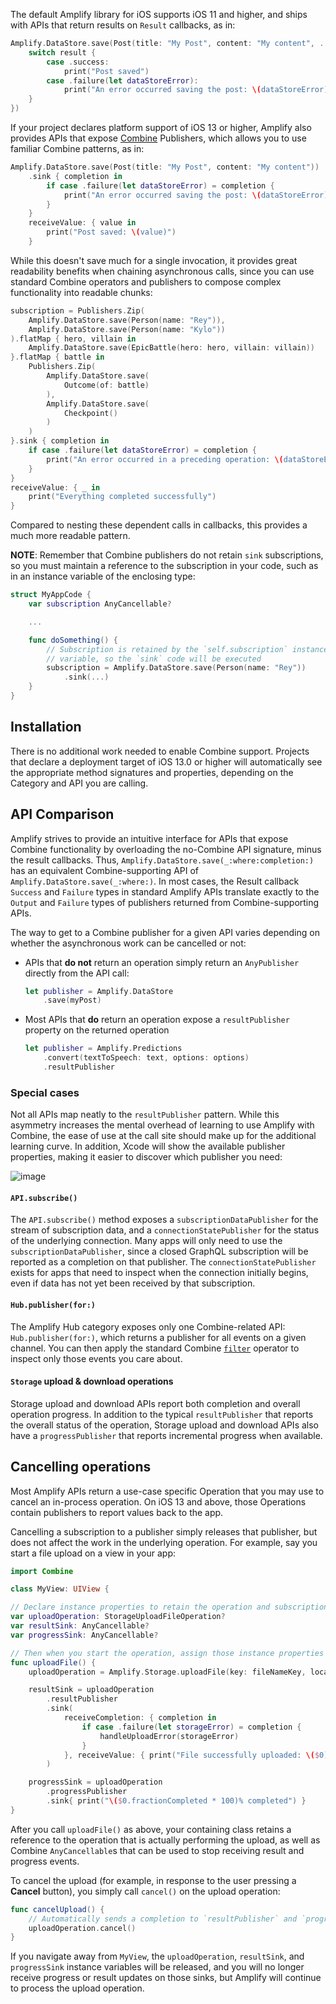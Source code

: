 
The default Amplify library for iOS supports iOS 11 and higher, and ships with APIs that return results on `Result` callbacks, as in:

```swift
Amplify.DataStore.save(Post(title: "My Post", content: "My content", ...), completion: { result in
    switch result {
        case .success:
            print("Post saved")
        case .failure(let dataStoreError):
            print("An error occurred saving the post: \(dataStoreError)")
    }
})
```

If your project declares platform support of iOS 13 or higher, Amplify also provides APIs that expose [Combine](https://developer.apple.com/documentation/combine) Publishers, which allows you to use familiar Combine patterns, as in:

```swift
Amplify.DataStore.save(Post(title: "My Post", content: "My content"))
    .sink { completion in
        if case .failure(let dataStoreError) = completion {
            print("An error occurred saving the post: \(dataStoreError)")
        }
    }
    receiveValue: { value in
        print("Post saved: \(value)")
    }
```

While this doesn't save much for a single invocation, it provides great readability benefits when chaining asynchronous calls, since you can use standard Combine operators and publishers to compose complex functionality into readable chunks:

```swift
subscription = Publishers.Zip(
    Amplify.DataStore.save(Person(name: "Rey")),
    Amplify.DataStore.save(Person(name: "Kylo"))
).flatMap { hero, villain in
    Amplify.DataStore.save(EpicBattle(hero: hero, villain: villain))
}.flatMap { battle in
    Publishers.Zip(
        Amplify.DataStore.save(
            Outcome(of: battle)
        ),
        Amplify.DataStore.save(
            Checkpoint()
        )
    )
}.sink { completion in
    if case .failure(let dataStoreError) = completion {
        print("An error occurred in a preceding operation: \(dataStoreError)")
    }
}
receiveValue: { _ in
    print("Everything completed successfully")
}
```

Compared to nesting these dependent calls in callbacks, this provides a much more readable pattern.

**NOTE**: Remember that Combine publishers do not retain `sink` subscriptions, so you must maintain a reference to the subscription in your code, such as in an instance variable of the enclosing type:

```swift
struct MyAppCode {
    var subscription AnyCancellable?

    ...

    func doSomething() {
        // Subscription is retained by the `self.subscription` instance
        // variable, so the `sink` code will be executed
        subscription = Amplify.DataStore.save(Person(name: "Rey"))
            .sink(...)
    }
}
```

## Installation

There is no additional work needed to enable Combine support. Projects that declare a deployment target of iOS 13.0 or higher will automatically see the appropriate method signatures and properties, depending on the Category and API you are calling.

## API Comparison

Amplify strives to provide an intuitive interface for APIs that expose Combine functionality by overloading the no-Combine API signature, minus the result callbacks. Thus, `Amplify.DataStore.save(_:where:completion:)` has an equivalent Combine-supporting API of `Amplify.DataStore.save(_:where:)`. In most cases, the Result callback `Success` and `Failure` types in standard Amplify APIs translate exactly to the `Output` and `Failure` types of publishers returned from Combine-supporting APIs.

The way to get to a Combine publisher for a given API varies depending on whether the asynchronous work can be cancelled or not:

- APIs that **do not** return an operation simply return an `AnyPublisher` directly from the API call:
    ```swift
    let publisher = Amplify.DataStore
        .save(myPost)
    ```

- Most APIs that **do** return an operation expose a `resultPublisher` property on the returned operation
    ```swift
    let publisher = Amplify.Predictions
        .convert(textToSpeech: text, options: options)
        .resultPublisher
    ```

### Special cases

Not all APIs map neatly to the `resultPublisher` pattern. While this asymmetry increases the mental overhead of learning to use Amplify with Combine, the ease of use at the call site should make up for the additional learning curve. In addition, Xcode will show the available publisher properties, making it easier to discover which publisher you need:

![image](/images/combine-xcode.png)

#### `API.subscribe()`

The `API.subscribe()` method exposes a `subscriptionDataPublisher` for the stream of subscription data, and a `connectionStatePublisher` for the status of the underlying connection. Many apps will only need to use the `subscriptionDataPublisher`, since a closed GraphQL subscription will be reported as a completion on that publisher. The `connectionStatePublisher` exists for apps that need to inspect when the connection initially begins, even if data has not yet been received by that subscription.

#### `Hub.publisher(for:)`

The Amplify Hub category exposes only one Combine-related API: `Hub.publisher(for:)`, which returns a publisher for all events on a given channel. You can then apply the standard Combine [`filter`](https://developer.apple.com/documentation/combine/anypublisher/filter(_:)) operator to inspect only those events you care about.

#### `Storage` upload & download operations

Storage upload and download APIs report both completion and overall operation progress. In addition to the typical `resultPublisher` that reports the overall status of the operation, Storage upload and download APIs also have a `progressPublisher` that reports incremental progress when available.

## Cancelling operations

Most Amplify APIs return a use-case specific Operation that you may use to cancel an in-process operation. On iOS 13 and above, those Operations contain publishers to report values back to the app.

Cancelling a subscription to a publisher simply releases that publisher, but does not affect the work in the underlying operation. For example, say you start a file upload on a view in your app:

```swift
import Combine

class MyView: UIView {

// Declare instance properties to retain the operation and subscription cancellables
var uploadOperation: StorageUploadFileOperation?
var resultSink: AnyCancellable?
var progressSink: AnyCancellable?

// Then when you start the operation, assign those instance properties
func uploadFile() {
    uploadOperation = Amplify.Storage.uploadFile(key: fileNameKey, local: filename)

    resultSink = uploadOperation
        .resultPublisher
        .sink(
            receiveCompletion: { completion in
                if case .failure(let storageError) = completion {
                    handleUploadError(storageError)
                }
            }, receiveValue: { print("File successfully uploaded: \($0)") }
        )

    progressSink = uploadOperation
        .progressPublisher
        .sink{ print("\($0.fractionCompleted * 100)% completed") }
}
```

After you call `uploadFile()` as above, your containing class retains a reference to the operation that is actually performing the upload, as well as Combine `AnyCancellable`s that can be used to stop receiving result and progress events.

To cancel the upload (for example, in response to the user pressing a **Cancel** button), you simply call `cancel()` on the upload operation:

```swift
func cancelUpload() {
    // Automatically sends a completion to `resultPublisher` and `progressPublisher`
    uploadOperation.cancel()
}
```

If you navigate away from `MyView`, the `uploadOperation`, `resultSink`, and `progressSink` instance variables will be released, and you will no longer receive progress or result updates on those sinks, but Amplify will continue to process the upload operation.
